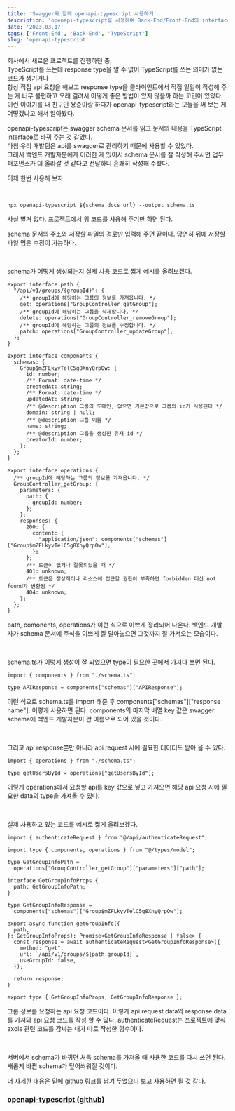 ```yaml
---
title: 'Swagger와 함께 openapi-typescript 사용하기'
description: 'openapi-typescript를 사용하여 Back-End/Front-End의 interface를 동기화하는 방법을 소개합니다'
date: '2023.03.17'
tags: ['Front-End', 'Back-End', 'TypeScript']
slug: 'openapi-typescript'
---
```


회사에서 새로운 프로젝트를 진행하던 중,  
TypeScript를 쓰는데 response type을 알 수 없어 TypeScript를 쓰는 의미가 없는 코드가 생기거나  
항상 직접 api 요청을 해보고 response type을 클라이언트에서 직접 일일이 작성해 주는 게
너무 불편하고 오래 걸려서 어떻게 좋은 방법이 있지 않을까 하는 고민이 있었다.  
이런 이야기를 내 친구인 용준이랑 하다가 openapi-typescript라는 모듈을 써 보는 게 어떻겠냐고 해서 알아봤다.

openapi-typescript는 swagger schema 문서를 읽고 문서의 내용을 TypeScript interface로 바꿔 주는 것 같았다.  
마침 우리 개발팀은 api를 swagger로 관리하기 때문에 사용할 수 있었다.  
그래서 백엔드 개발자분에게 이러한 게 있어서 schema 문서를 잘 작성해 주시면 업무 퍼포먼스가 더 올라갈 것 같다고 전달하니 흔쾌히 작성해 주셨다.

이제 한번 사용해 보자.

&nbsp;

```shell
npx openapi-typescript ${schema docs url} --output schema.ts
```

사실 별거 없다.
프로젝트에서 위 코드를 사용해 주기만 하면 된다.

schema 문서의 주소와 저장할 파일의 경로만 입력해 주면 끝이다.
당연히 뒤에 저장할 파일 명은 수정이 가능하다.

&nbsp;

schema가 어떻게 생성되는지 실제 사용 코드로 짧게 예시를 올려보겠다.

```tsx
export interface path {
  "/api/v1/groups/{groupId}": {
    /** groupId에 해당하는 그룹의 정보를 가져옵니다. */
    get: operations["GroupController_getGroup"];
    /** groupId에 해당하는 그룹을 삭제합니다. */
    delete: operations["GroupController_removeGroup"];
    /** groupId에 해당하는 그룹의 정보를 수정합니다. */
    patch: operations["GroupController_updateGroup"];
  };
}
 
export interface components {
  schemas: {
    Group$mZFLkyvTelC5g8XnyQrpOw: {
      id: number;
      /** Format: date-time */
      createdAt: string;
      /** Format: date-time */
      updatedAt: string;
      /** @description 그룹의 도메인, 없으면 기본값으로 그룹의 id가 사용된다 */
      domain: string | null;
      /** @description 그룹 이름 */
      name: string;
      /** @description 그룹을 생성한 유저 id */
      creatorId: number;
    };
  };
}
 
export interface operations {
  /** groupId에 해당하는 그룹의 정보를 가져옵니다. */
  GroupController_getGroup: {
    parameters: {
      path: {
        groupId: number;
      };
    };
    responses: {
      200: {
        content: {
          "application/json": components["schemas"]["Group$mZFLkyvTelC5g8XnyQrpOw"];
        };
      };
      /** 토큰이 없거나 잘못되었을 때 */
      401: unknown;
      /** 토큰은 정상적이나 리소스에 접근할 권한이 부족하면 forbidden 대신 not found가 반환됨 */
      404: unknown;
    };
  };
}
```

path, comonents, operations가 이런 식으로 이쁘게 정리되어 나온다.
백엔드 개발자가 schema 문서에 주석을 이쁘게 잘 달아놓으면 그것까지 잘 가져오는 모습이다.

&nbsp;

schema.ts가 이렇게 생성이 잘 되었으면 type이 필요한 곳에서 가져다 쓰면 된다.

```tsx
import { components } from "./schema.ts";
 
type APIResponse = components["schemas"]["APIResponse"];
```

이런 식으로 schema.ts를 import 해준 후 components["schemas"]["response name"];
이렇게 사용하면 된다.
components의 마지막 배열 key 값은 swagger schema에 백엔드 개발자분이 짠 이름으로 되어 있을 것이다.

&nbsp;

그리고 api response뿐만 아니라 api request 시에 필요한 데이터도 받아 올 수 있다.

```tsx
import { operations } from "./schema.ts";
 
type getUsersById = operations["getUsersById"];
```

이렇게 operations에서 요청할 api를 key 값으로 넣고 가져오면
해당 api 요청 시에 필요한 data의 type을 가져올 수 있다.

&nbsp;

실제 사용하고 있는 코드를 예시로 짧게 올려보겠다.

```tsx
import { authenticateRequest } from "@/api/authenticateRequest";
 
import type { components, operations } from "@/types/model";
 
type GetGroupInfoPath =
  operations["GroupController_getGroup"]["parameters"]["path"];
 
interface GetGroupInfoProps {
  path: GetGroupInfoPath;
}
 
type GetGroupInfoResponse =
  components["schemas"]["Group$mZFLkyvTelC5g8XnyQrpOw"];
 
export async function getGroupInfo({
  path,
}: GetGroupInfoProps): Promise<GetGroupInfoResponse | false> {
  const response = await authenticateRequest<GetGroupInfoResponse>({
    method: "get",
    url: `/api/v1/groups/${path.groupId}`,
    useGroupId: false,
  });

  return response;
}
 
export type { GetGroupInfoProps, GetGroupInfoResponse };
```

그룹 정보를 요청하는 api 요청 코드이다.
이렇게 api request data와 response data를 가져와 api 요청 코드를 작성 할 수 있다.
authenticateRequest는 프로젝트에 맞춰 axois 관련 코드를 감싸는 내가 따로 작성한 함수이다.

&nbsp;

서버에서 schema가 바뀌면 처음 schema를 가져올 때 사용한 코드를 다시 쓰면 된다.
새롭게 바뀐 schema가 덮어씌워질 것이다.

더 자세한 내용은 밑에 github 링크를 남겨 두었으니 보고 사용하면 될 것 같다.

### [openapi-typescript (github)](https://github.com/drwpow/openapi-typescript)
